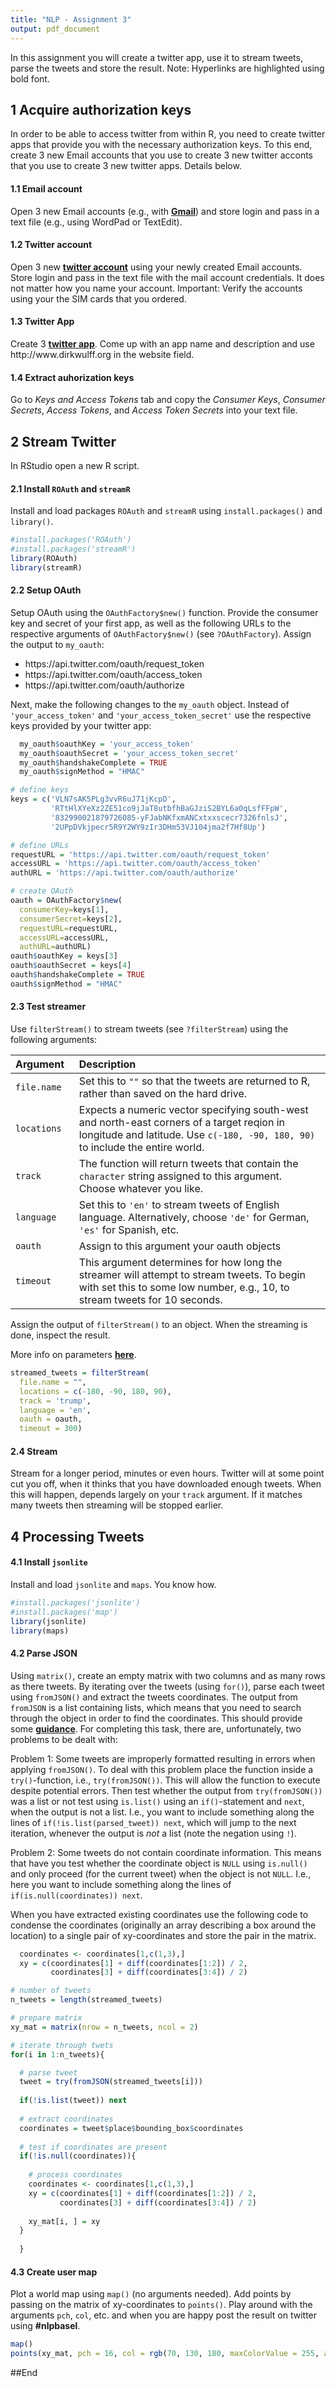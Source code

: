 ```yaml
---
title: "NLP - Assignment 3"
output: pdf_document
---
```



In this assignment you will create a twitter app, use it to stream tweets, parse the tweets and store the result. Note: Hyperlinks are highlighted using bold font.

## 1 Acquire authorization keys

In order to be able to access twitter from within R, you need to create twitter apps that provide you with the necessary authorization keys. To this end, create 3 new Email accounts that you use to create 3 new twitter acconts that you use to create 3 new twitter apps. Details below.

#### 1.1 Email account

Open 3 new Email accounts (e.g., with [**Gmail**](http://www.gmail.com)) and store login and pass in a text file (e.g., using WordPad or TextEdit). 

#### 1.2 Twitter account

Open 3 new [**twitter account**](http://www.twitter.com) using your newly created Email accounts. Store login and pass in the text file with the mail account credentials. It does not matter how you name your account. Important: Verify the accounts using your the SIM cards that you ordered.

#### 1.3 Twitter App

Create 3 [**twitter app**](http://apps.twitter.com). Come up with an app name and description and use http://www.dirkwulff.org in the website field. 

#### 1.4 Extract auhorization keys

Go to *Keys and Access Tokens* tab and copy the *Consumer Keys*, *Consumer Secrets*, *Access Tokens*, and *Access Token Secrets* into your text file. 

## 2 Stream Twitter

In RStudio open a new R script.

#### 2.1 Install `ROAuth` and `streamR`

Install and load packages `ROAuth` and `streamR` using `install.packages()` and `library()`.

```r
#install.packages('ROAuth')
#install.packages('streamR')
library(ROAuth)
library(streamR)

```

#### 2.2 Setup OAuth

Setup OAuth using the `OAuthFactory$new()` function. Provide the consumer key and secret of your first app, as well as the following URLs to the respective arguments of `OAuthFactory$new()` (see `?OAuthFactory`). Assign the output to `my_oauth`:

- https://api.twitter.com/oauth/request_token
- https://api.twitter.com/oauth/access_token
- https://api.twitter.com/oauth/authorize

Next, make the following changes to the `my_oauth` object. Instead of `'your_access_token'` and `'your_access_token_secret'` use the respective keys provided by your twitter app:

```r
  my_oauth$oauthKey = 'your_access_token'
  my_oauth$oauthSecret = 'your_access_token_secret'
  my_oauth$handshakeComplete = TRUE
  my_oauth$signMethod = "HMAC"

```

```r
# define keys
keys = c('VLN7sAK5PLg3vvR6uJ71jKcpD',
         'RTtHlXYeXz2ZE51co9jJaT8utbfhBaGJziS2BYL6a0qLsfFFpW',
         '832990021879726085-yFJabNKfxmANCxtxxscecr7326fnlsJ',
         '2UPpDVkjpecr5R9Y2WY9zIr3DHm53VJ104jma2f7Hf8Up')

# define URLs
requestURL = 'https://api.twitter.com/oauth/request_token'
accessURL = 'https://api.twitter.com/oauth/access_token'
authURL = 'https://api.twitter.com/oauth/authorize'

# create OAuth
oauth = OAuthFactory$new(
  consumerKey=keys[1],
  consumerSecret=keys[2],
  requestURL=requestURL,
  accessURL=accessURL,
  authURL=authURL)
oauth$oauthKey = keys[3]
oauth$oauthSecret = keys[4]
oauth$handshakeComplete = TRUE
oauth$signMethod = "HMAC"

```

#### 2.3 Test streamer

Use `filterStream()` to stream tweets (see `?filterStream`) using the following arguments: 

| Argument | Description|
|:-------------|:----------------------------------------------------|
| `file.name` | Set this to `""` so that the tweets are returned to R, rather than saved on the hard drive. |
|  `locations` | Expects a numeric vector specifying south-west and north-east corners of a target reqion in longitude and latitude. Use `c(-180, -90, 180, 90)` to include the entire world.|
|  `track` | The function will return tweets that contain the `character` string assigned to this argument. Choose whatever you like. |
|  `language` | Set this to `'en'` to stream tweets of English language. Alternatively, choose `'de'` for German, `'es'` for Spanish, etc. |
|  `oauth` | Assign to this argument your oauth objects |
|  `timeout` | This argument determines for how long the streamer will attempt to stream tweets. To begin with set this to some low number, e.g., 10, to stream tweets for 10 seconds.|

Assign the output of `filterStream()` to an object. When the streaming is done, inspect the result.  

More info on parameters [**here**](https://dev.twitter.com/streaming/overview/request-parameters).

```r
streamed_tweets = filterStream(
  file.name = "",
  locations = c(-180, -90, 180, 90),
  track = 'trump',
  language = 'en',
  oauth = oauth,
  timeout = 300)
```

#### 2.4 Stream

Stream for a longer period, minutes or even hours. Twitter will at some point cut you off, when it thinks that you have downloaded enough tweets. When this will happen, depends largely on your `track` argument. If it matches many tweets then streaming will be stopped earlier. 

## 4 Processing Tweets

#### 4.1 Install `jsonlite`

Install and load `jsonlite` and `maps`. You know how.

```r
#install.packages('jsonlite')
#install.packages('map')
library(jsonlite)
library(maps)

```

#### 4.2 Parse JSON

Using `matrix()`, create an empty matrix with two columns and as many rows as there tweets. By iterating over the tweets (using `for()`), parse each tweet using `fromJSON()` and extract the tweets coordinates. The output from `fromJSON` is a list containing lists, which means that you need to search through the object in order to find the coordinates. This should provide some [**guidance**](https://cdn-images-1.medium.com/max/600/1*tLuITZ2vtYOPT24mGYK4Gg.png). For completing this task, there are, unfortunately, two problems to be dealt with:

Problem 1: Some tweets are improperly formatted resulting in errors when applying `fromJSON()`. To deal with this problem place the function inside a `try()`-function, i.e., `try(fromJSON())`. This will allow the function to execute despite potential errors. Then test whether the output from `try(fromJSON())` was a list or not test using `is.list()` using an `if()`-statement and `next`, when the output is not a list. I.e., you want to include something along the lines of `if(!is.list(parsed_tweet)) next`, which will jump to the next iteration, whenever the output is *not* a list (note the negation using `!`).

Problem 2: Some tweets do not contain coordinate information. This means that have you test whether the coordinate object is `NULL` using `is.null()` and only proceed (for the current tweet) when the object is not `NULL`. I.e., here you want to include something along the lines of `if(is.null(coordinates)) next`.

When you have extracted existing coordinates use the following code to condense the coordinates (originally an array describing a box around the location) to a single pair of xy-coordinates and store the pair in the matrix. 

```r
  coordinates <- coordinates[1,c(1,3),]
  xy = c(coordinates[1] + diff(coordinates[1:2]) / 2,
         coordinates[3] + diff(coordinates[3:4]) / 2)
```


```r

# number of tweets
n_tweets = length(streamed_tweets)

# prepare matrix
xy_mat = matrix(nrow = n_tweets, ncol = 2)

# iterate through twets
for(i in 1:n_tweets){

  # parse tweet
  tweet = try(fromJSON(streamed_tweets[i]))
  
  if(!is.list(tweet)) next
  
  # extract coordinates
  coordinates = tweet$place$bounding_box$coordinates
  
  # test if coordinates are present
  if(!is.null(coordinates)){
  
    # process coordinates
    coordinates <- coordinates[1,c(1,3),]
    xy = c(coordinates[1] + diff(coordinates[1:2]) / 2,
           coordinates[3] + diff(coordinates[3:4]) / 2)
    
    xy_mat[i, ] = xy
  }
  
  }

```

#### 4.3 Create user map

Plot a world map using `map()` (no arguments needed). Add points by passing on the matrix of xy-coordinates to `points()`. Play around with the arguments `pch`, `col`, etc. and when you are happy post the result on twitter using **#nlpbasel**.

```r
map()
points(xy_mat, pch = 16, col = rgb(70, 130, 180, maxColorValue = 255, alpha = 100))

```


##End






